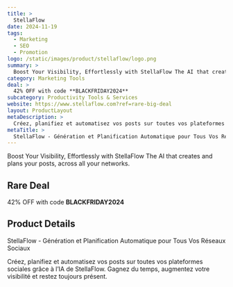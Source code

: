 ```yaml
---
title: >
  StellaFlow
date: 2024-11-19
tags:
  - Marketing
  - SEO
  - Promotion
logo: /static/images/product/stellaflow/logo.png
summary: >
  Boost Your Visibility, Effortlessly with StellaFlow The AI ​​that creates and plans your posts, across all your networks.
category: Marketing Tools
deal: >
  42% OFF with code **BLACKFRIDAY2024**
subcategory: Productivity Tools & Services
website: https://www.stellaflow.com?ref=rare-big-deal
layout: ProductLayout
metaDescription: >
  Créez, planifiez et automatisez vos posts sur toutes vos plateformes sociales grâce à l’IA de StellaFlow. Gagnez du temps, augmentez votre visibilité et restez toujours présent.
metaTitle: >
  StellaFlow - Génération et Planification Automatique pour Tous Vos Réseaux Sociaux
---
```

Boost Your Visibility, Effortlessly with StellaFlow The AI ​​that creates and plans your posts, across all your networks.

## Rare Deal

42% OFF with code **BLACKFRIDAY2024**
## Product Details
StellaFlow - Génération et Planification Automatique pour Tous Vos Réseaux Sociaux

Créez, planifiez et automatisez vos posts sur toutes vos plateformes sociales grâce à l’IA de StellaFlow. Gagnez du temps, augmentez votre visibilité et restez toujours présent.
